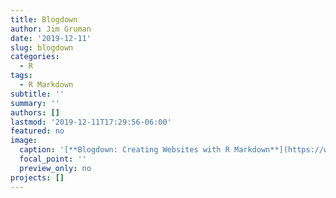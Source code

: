 ```yaml
---
title: Blogdown
author: Jim Gruman
date: '2019-12-11'
slug: blogdown
categories:
  - R
tags:
  - R Markdown
subtitle: ''
summary: ''
authors: []
lastmod: '2019-12-11T17:29:56-06:00'
featured: no
image:
  caption: '[**Blogdown: Creating Websites with R Markdown**](https://www.crcpress.com/p/book/9780815363729)'
  focal_point: ''
  preview_only: no
projects: []
---
```



